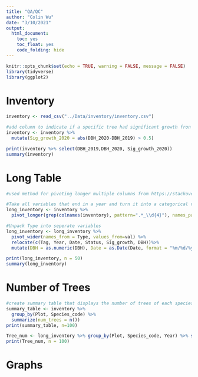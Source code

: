 ```yaml
---
title: "QA/QC"
author: "Colin Wu"
date: "3/10/2021"
output: 
  html_document:
    toc: yes
    toc_float: yes
    code_folding: hide
---
```

```r
knitr::opts_chunk$set(echo = TRUE, warning = FALSE, message = FALSE)
library(tidyverse)
library(ggplot2)
```

# Inventory
```r
inventory <- read_csv("../Data/inventory/inventory.csv")

#add column to indicate if a specific tree had significant growth fron 2019 to 2020
inventory <- inventory %>%
  mutate(Sig_growth_2020 = abs(DBH_2020-DBH_2019) > 0.5)

print(inventory %>% select(DBH_2019,DBH_2020, Sig_growth_2020))
summary(inventory)
```

# Long Table
```r
#used method for pivoting longer multiple columns from https://stackoverflow.com/questions/61367186/pivot-longer-into-multiple-columns

#Take all variables that end in a year and turn it into a categorical variable Type
long_inventory <- inventory %>%
  pivot_longer(grep(colnames(inventory), pattern=".*_\\d{4}"), names_pattern = "(.*)_(\\d{4})", names_to = c("Type","Year"), values_to = "val",  values_transform = list(val = as.character), names_transform = list(Year = as.integer))

#Unpack Type into seperate variables
long_inventory <- long_inventory %>% 
  pivot_wider(names_from = Type, values_from=val) %>%
  relocate(c(Tag, Year, Date, Status, Sig_growth, DBH))%>%
  mutate(DBH = as.numeric(DBH), Date = as.Date(Date, format = "%m/%d/%y"), Sig_growth = as.logical(Sig_growth))

print(long_inventory, n = 50)
summary(long_inventory)
```

# Number of Trees
```r
#create summary table that displays the number of trees of each species in each plot
summary_table <- inventory %>% 
  group_by(Plot, Species_code) %>% 
  summarize(num_trees = n())
print(summary_table, n=100)

Tree_num <- long_inventory %>% group_by(Plot, Species_code, Year) %>% summarize(num_trees = n())
print(Tree_num, n = 100)
```

# Graphs
```r
```

